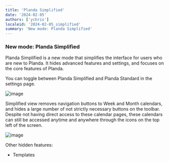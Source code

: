 ```yaml
---
title: 'Planda Simplified'
date: '2024-02-05'
authors: ['ychris']
localeid: '2024-02-05_simplified'
summary: 'New mode: Planda Simplified'
---
```


### New mode: Planda Simplified

Planda Simplified is a new mode that simplifies the interface for users who are new to Planda. It hides advanced features and settings, and focuses on the core features of Planda.

You can toggle between Planda Simplified and Planda Standard in the settings page.

![image](/blog/settings.png)

Simplified view removes navigation buttons to Week and Month calendars, and hides a large number of not strictly necessary buttons on the toolbar. Despite not having direct access to these calendar pages, these calendars can still be accessed anytime and anywhere through the icons on the top left of the screen.

![image](/blog/calendar-popup-icons.png)

Other hidden features:
- Templates